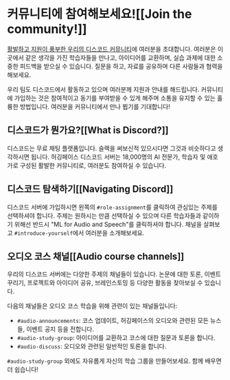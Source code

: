 # 커뮤니티에 참여해보세요![[Join the community!]]

[활발하고 지원이 풍부한 우리의 디스코드 커뮤니티](http://hf.co/join/discord)에 여러분을 초대합니다. 여러분은 이곳에서 같은 생각을 가진 학습자들을 만나고, 아이디어를 교환하며, 실습 과제에 대한 소중한 피드백을 받으실 수 있습니다. 질문을 하고, 자료를 공유하며 다른 사람들과 협력을 해보세요.

우리 팀도 디스코드에서 활동하고 있으며 여러분께 지원과 안내를 해드립니다. 커뮤니티에 가입하는 것은 참여적이고 동기를 부여받을 수 있게 해주며 소통을 유지할 수 있는 훌륭한 방법입니다. 여러분을 커뮤니티에서 만나 뵙기를 기대합니다!

## 디스코드가 뭔가요?[[What is Discord?]]

디스코드는 무료 채팅 플랫폼입니다. 슬랙을 써보신적 있으시다면 그것과 비슷하다고 생각하시면 됩니다. 허깅페이스 디스코드 서버는 18,000명의 AI 전문가, 학습자 및 애호가로 구성된 활발한 커뮤니티로, 여러분도 참여하실 수 있습니다.

## 디스코드 탐색하기[[Navigating Discord]]

디스코드 서버에 가입하시면 왼쪽의 `#role-assignment`를 클릭하여 관심있는 주제를 선택하셔야 합니다. 주제는 원하시는 만큼 선택하실 수 있으며 다른 학습자들과 같이하기 위해선 반드시 "ML for Audio and Speech"를 클릭하셔야 합니다.
채널을 살펴보고 `#introduce-yourself`에서 여러분을 소개해보세요.

## 오디오 코스 채널[[Audio course channels]]

우리의 디스코드 서버에는 다양한 주제의 채널들이 있습니다. 논문에 대한 토론, 이벤트 꾸리기, 프로젝트와 아이디어 공유, 브레인스토밍 등 다양한 활동을 찾아보실 수 있습니다.

다음의 채널들은 오디오 코스 학습을 위해 관련이 있는 채널들입니다:

* `#audio-announcements`: 코스 업데이트, 허깅페이스의 오디오와 관련된 모든 뉴스들, 이벤트 공지 등을 전합니다.
* `#audio-study-group`: 아이디어를 교환하고 코스에 대한 질문과 토론을 합니다.
* `#audio-discuss`: 오디오와 관련된 일반적인 토론을 합니다.

`#audio-study-group` 외에도 자유롭게 자신의 학습 그룹을 만들어보세요. 함께 배우면 더 쉽습니다!
